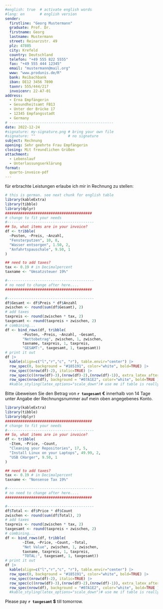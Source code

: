 ```yaml
---
#english: true  # activate english words
#lang: en       # english version
sender:
  firstline: "Georg Mustermann"
  graduate: Prof. Dr.
  firstname: Georg
  lastname: Mustermann
  street: Reinarzstr. 49
  plz: 47805
  city: Krefeld
  country: Deutschland
  telefon: "+49 555 822 5555"
  fax: "+49 555 444 12345"
  email: "mustermann@mail.org"
  www: "www.produnis.de/R"
  bank: Reibachbank
  iban: DE12 3456 7890
  taxnr: 555/444/217
  invoicenr: 22-A7-01
address:
  - Erna Empfängerin
  - Gesundheitsamt FB13
  - Unter der Brücke 17
  - 12345 Empfangsstadt
  - Germany
# ------------------------------------------------  
date: 2022-12-24
#signature: my-signature.png # bring your own file 
#signature: ""               # no signature
subject: Rechnung
opening: Sehr geehrte Frau Empfängerin
closing: Mit freundlichen Grüßen
attachment:
  - Lebenslauf
  - Unterlassungserklärung
format:
  quarto-invoice-pdf
---
```




für erbrachte Leistungen erlaube ich mir in Rechnung zu stellen:

```r
# this is german. see next chunk for english table
library(kableExtra)
library(tibble)
library(dplyr)
########################################
# change to fit your needs
#----------------------------------------
## So, what items are in your invoice?
df <- tribble(
  ~Posten, ~Preis, ~Anzahl,
  "Fensterputzen", 10, 8,
  "Wasser entsorgen", 1.50, 2,
  "Anfahrtspauschale", 9.50, 1
)

## need to add taxes?
tax <- 0.19 # in Decimalpercent
taxname <- "Umsatzsteuer 19%"

#----------------------------------------
# no need to change after here....
########################################

#----------------------------------------
df$Gesamt <- df$Preis * df$Anzahl
zwischen <- round(sum(df$Gesamt), 2)
# add taxes
taxpreis <- round(zwischen * tax, 2)
taxgesamt <- round(taxpreis + zwischen, 2)
# combining...
df <- bind_rows(df, tribble(
        ~Posten, ~Preis, ~Anzahl, ~Gesamt,
        "Nettobetrag", zwischen, 1, zwischen, 
        taxname, taxpreis, 1, taxpreis,
        "GESAMT:", taxgesamt, 1, taxgesamt))
# print it out
df |>
  kable(align=c("l","r","c", "r"), table.envir="center") |> 
  row_spec(0, background = "#185191", color="white", bold=TRUE) |>  
  row_spec((nrow(df)-2), italic=TRUE) |>  
  row_spec(c((nrow(df)-3),(nrow(df)-2),(nrow(df)-1)), extra_latex_after = "\\hline") |>
  row_spec(nrow(df), background = "#07A1E2", color="white", bold=TRUE ) #|>
  #kable_styling(latex_options="scale_down")# use me if table is really long 
```

\bigskip

Bitte übeweisen Sie den Betrag von **`r taxgesamt` €** innerhalb von 14 Tage unter Angabe der Rechnungsnummer auf mein oben angegebenes Konto.

\lipsum[5]


```r
library(kableExtra)
library(tibble)
library(dplyr)
########################################
# change to fit your needs
#----------------------------------------
## So, what items are in your invoice?
df <- tribble(
  ~Item, ~Price, ~Count,
  "Cleaning your Repositories", 17, 5,
  "Install Linux on your Laptops", 49.99, 2,
  "USB CHarger", 9.50, 1
)

## need to add taxes?
tax <- 0.19 # in Decimalpercent
taxname <- "Nonsense Tax 19%"

#----------------------------------------
# no need to change after here....
########################################

#----------------------------------------
df$Total <- df$Price * df$Count
zwischen <- round(sum(df$Total), 2)
# add taxes
taxpreis <- round(zwischen * tax, 2)
taxgesamt <- round(taxpreis + zwischen, 2)
# combining...
df <- bind_rows(df, tribble(
        ~Item, ~Price, ~Count, ~Total,
        "Net Value", zwischen, 1, zwischen, 
        taxname, taxpreis, 1, taxpreis,
        "TOTAL:", taxgesamt, 1, taxgesamt))
# print it out
df |>
  kable(align=c("l","r","c", "r"), table.envir="center") |> 
  row_spec(0, background = "#185191", color="white", bold=TRUE) |>  
  row_spec((nrow(df)-2), italic=TRUE) |>  
  row_spec(c((nrow(df)-3),(nrow(df)-2),(nrow(df)-1)), extra_latex_after = "\\hline") |>
  row_spec(nrow(df), background = "#07A1E2", color="white", bold=TRUE ) #|>
  #kable_styling(latex_options="scale_down")# use me if table is really long 
```

Please pay  **`r taxgesamt` $** till tomorrow. 